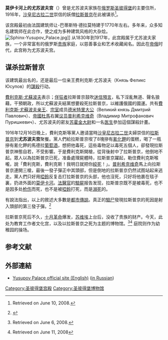 {{Infobox building
| name                = 尤苏波夫宫
| native_name         = Дворец Юсуповых на Мойке
| native_name_lang    = 
| image               = Spb 06-2012 Moika various 03.jpg
| location_town       =  [[圣彼得堡|圣彼得堡]]
| location_country    =  [[俄罗斯|俄罗斯]]
| latd                = 59
| latm                = 55
| lats                = 46.2
| latNS               = N
| longd               = 30
| longm               = 17
| longs               = 55.32
| longEW              = E
| completion_date     = 1770
}}
'''莫伊卡河上的尤苏波夫宫'''（{{lang-ru|Дворец Юсуповых на Мойке}}）曾是尤苏波夫家族在[[俄罗斯|俄罗斯]][[圣彼得堡|圣彼得堡]]的主要住所，1916年，[[沙皇|沙皇]][[尼古拉二世|尼古拉二世]]崇信的妖僧[[拉斯普京|拉斯普京]]在此被谋杀<ref>{{cite news |url=http://travel.nytimes.com/travel/guides/europe/russia/st-petersburg/attraction-detail.html?vid=1154659352328 |title=Yusupov Palace |work=The New York Times |access-date=2011-08-15 |archive-url=https://archive.today/20120729072241/http://travel.nytimes.com/travel/guides/europe/russia/st-petersburg/attraction-detail.html?vid=1154659352328 |archive-date=2012-07-29 |dead-url=yes }}Retrieved on June 10, 2008.</ref>。

该宫殿最初由法国建筑师让-巴蒂斯特·德拉莫特建于1770年左右。多年来，众多知名建筑师在此合作，使之成为多种建筑风格的大杂烩。
[[File:Sphinx-Yusupov_Palace.jpg|thumb]]]]
从1830年到1917年，此宫殿属于尤苏波夫家族，一个非常富有的俄罗斯[[贵族|贵族]]家庭，以慈善事业和艺术收藏闻名。因此在[[帝俄|帝俄]]时代，此宫称为尤苏波夫宫。

==谋杀拉斯普京==
该建筑最出名的，还是最后一位亲王费利克斯·尤苏波夫（Князь Феликс Юсупов）的[[謀殺|謀殺]]行动。

[[費利克斯·尤蘇波夫|費利克斯·尤蘇波夫]]表示；[[佯狂者|佯狂者]]拉斯普京鼓吹[[迷信|迷信]][[預言|預言]]，私下淫亂無道、聲名狼藉，干預朝政，所以尤蘇波夫結黨想要殺死拉斯普京，以維護俄國的國運。共有[[費利克斯·尤蘇波夫|費利克斯·尤蘇波夫]][[亲王|亲王]]、[[宗室|宗室]]成员[[德米特里·巴甫洛维奇|德米特里]][[大公|大公]]（Великий князь Дмитрий Павлович）、[[國家杜馬|帝國杜馬]]右翼[[议员|议员]][[弗拉基米爾·普利希克維奇|普利希克维奇]]（Владимир Митрофанович Пуришкевич）、尤苏波夫的密友[[苏霍金|苏霍金]][[大尉|大尉]]和一名[[医生|医生]]參加這個謀殺計畫。

1916年12月16日晚上，費利克斯等黨人邀请當時[[沙皇|沙皇]][[尼古拉二世|尼古拉二世]]夫婦崇信的[[拉斯普京|拉斯普京]]到'''尤苏波夫宫'''聚餐。黨人們給拉斯普京喫了8塊摻有[[氰化鉀|氰化鉀]]的蛋糕，喝了一瓶摻有氰化鉀的馬德拉[[葡萄酒|葡萄酒]]，想把他毒死，這些毒物足以毒死五個人，卻發現拉斯普京神態自若，不受影響。于是費利克斯開槍，從背後射中了拉斯普京，他倒地不起。眾人以為拉斯普京已死，准备處理屍體時，拉斯普京躍起，勒住費利克斯喉嚨，說「費利克斯，費利克斯！我明日就把你[[絞死|絞死]]！」。[[弗拉基米爾·普利希克維奇|普利希克维奇]]馬上向拉斯普京連開三槍，最後一發子彈正中其頭部，但是倒地的拉斯普京仍然试图站起来逃走。黨人們只好用[[啞鈴|啞鈴]]反复击打拉斯普京的头部，他也沒死，只好将他裹在毯子裏，扔进外面的[[莫伊卡河|莫伊卡河]]。[[法醫|法醫官]]的[[驗屍|驗屍]]报告发现，拉斯普京既不是被毒死，也不是因多处[[枪伤|枪伤]]而死，也不是被[[啞鈴|啞鈴]]打死，而是[[溺死|溺死]]的。

有說法指出，以上的敘述大多數是[[都市傳說|都市傳說]]。真正的[[驗尸|驗尸]]發現拉斯普京的死因是射入頭部的第三發子彈。<ref>{{cite book|ref=Fuhrman|last1=Fuhrmann|first1=Joseph T.|title=Rasputin, the untold story |edition=illustrated|year=2013|publisher=John Wiley & Sons, Inc.|location=Hoboken, New Jersey|isbn=978-1-118-17276-6}}</ref>

拉斯普京死后不久，[[十月革命|十月革命]]爆发，[[苏维埃|苏维埃]]上台后，没收了贵族的财产。今天，此处为教育工作者文化宫，以及以拉斯普京之死为主题的博物馆。<ref>{{Cite web|url=http://yusupov-palace.ru/index_en.htm |title=Yusupov Palace |work=Museum's official site |deadurl=yes |archiveurl=https://web.archive.org/web/20080430001654/http://yusupov-palace.ru/index_en.htm |archivedate=2008-04-30 }} Retrieved on June 6, 2008.</ref><ref>{{Cite news | url = http://www.fodors.com/world/europe/russia/st-petersburg/review-132741.html | title = Yusupov Palace | work = Fodor's | access-date = 2011-08-15 | archive-url = https://web.archive.org/web/20090828022405/http://www.fodors.com/world/europe/russia/st-petersburg/review-132741.html | archive-date = 2009-08-28 | dead-url = yes }}Retrieved on June 11, 2008</ref> 庭院则作为幼稚园的操场。

== 参考文献 ==
{{Reflist}}

==外部連結==
{{commonscat|Yusupov Palace on Moika}}
* [https://web.archive.org/web/20080430001654/http://yusupov-palace.ru/index_en.htm Yusupov Palace official site (English)] ([http://yusupov-palace.ru/ in Russian])

[[Category:圣彼得堡宫殿|Category:圣彼得堡宫殿]]
[[Category:圣彼得堡博物馆|Category:圣彼得堡博物馆]]